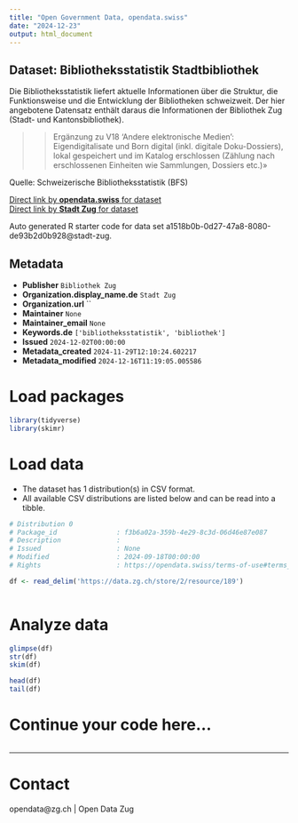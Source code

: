 ```yaml
---
title: "Open Government Data, opendata.swiss"
date: "2024-12-23"
output: html_document
---
```


## Dataset: Bibliotheksstatistik Stadtbibliothek

Die Bibliotheksstatistik liefert aktuelle Informationen über die Struktur, die Funktionsweise und die Entwicklung der Bibliotheken schweizweit.
Der hier angebotene Datensatz enthält daraus die Informationen der Bibliothek Zug (Stadt- und Kantonsbibliothek).

>> Ergänzung zu V18 'Andere elektronische Medien':
Eigendigitalisate und Born digital (inkl. digitale Doku-Dossiers), lokal gespeichert und im Katalog erschlossen (Zählung nach erschlossenen Einheiten wie Sammlungen, Dossiers etc.)»

Quelle: Schweizerische Bibliotheksstatistik (BFS)

[Direct link by **opendata.swiss** for dataset](https://opendata.swiss/de/dataset/bibliotheksstatistik-stadtbibliothek)<br>
[Direct link by **Stadt Zug** for dataset](https://www.bfs.admin.ch/bfs/de/home/statistiken/kultur-medien-informationsgesellschaft-sport/erhebungen/chbs.html)

Auto generated R starter code for data set a1518b0b-0d27-47a8-8080-de93b2d0b928@stadt-zug.

## Metadata

- **Publisher** `Bibliothek Zug`
- **Organization.display_name.de** `Stadt Zug`
- **Organization.url** ``
- **Maintainer** `None`
- **Maintainer_email** `None`
- **Keywords.de** `['bibliotheksstatistik', 'bibliothek']`
- **Issued** `2024-12-02T00:00:00`
- **Metadata_created** `2024-11-29T12:10:24.602217`
- **Metadata_modified** `2024-12-16T11:19:05.005586`


# Load packages

```r

library(tidyverse)
library(skimr)

```

# Load data

-   The dataset has 1 distribution(s) in CSV format.
-   All available CSV distributions are listed below and can be read into a tibble.

```r

# Distribution 0
# Package_id               : f3b6a02a-359b-4e29-8c3d-06d46e87e087
# Description              : 
# Issued                   : None
# Modified                 : 2024-09-18T00:00:00
# Rights                   : https://opendata.swiss/terms-of-use#terms_by

df <- read_delim('https://data.zg.ch/store/2/resource/189')



```

# Analyze data

```r

glimpse(df)
str(df)
skim(df)

head(df)
tail(df)

```

# Continue your code here...

```r

```

------------------------------------------------------------------------

# Contact

opendata@zg.ch | Open Data Zug
